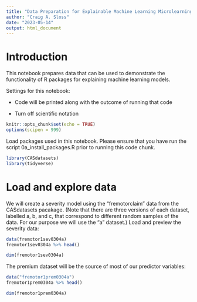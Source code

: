 ```yaml
---
title: "Data Preparation for Explainable Machine Learning Microlearning Series"
author: "Craig A. Sloss"
date: "2023-05-14"
output: html_document
---
```


# Introduction

This notebook prepares data that can be used to demonstrate the functionality of R packages for explaining machine learning models.

Settings for this notebook:

* Code will be printed along with the outcome of running that code

* Turn off scientific notation

```r
knitr::opts_chunk$set(echo = TRUE)
options(scipen = 999)
```

Load packages used in this notebook. Please ensure that you have run the script 0a_install_packages.R prior to running this code chunk.

```r
library(CASdatasets)
library(tidyverse)
```

# Load and explore data

We will create a severity model using the "fremotorclaim" data from the CASdatasets pacakage. (Note that there are three versions of each dataset, labelled a, b, and c, that correspond to different random samples of the data. For our purpose we will use the "a" dataset.) Load and preview the severity data:

```r
data(fremotor1sev0304a)
fremotor1sev0304a %>% head()
```

```r
dim(fremotor1sev0304a)
```


The premium dataset will be the source of most of our predictor variables:
```r
data("fremotor1prem0304a")
fremotor1prem0304a %>% head()
```

```r
dim(fremotor1prem0304a)
```

